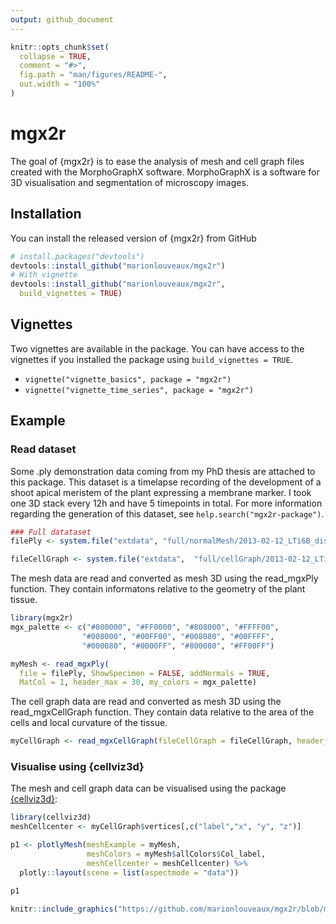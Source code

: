 ```yaml
---
output: github_document
---
```


<!-- README.md is generated from README.Rmd. Please edit that file -->

```r
knitr::opts_chunk$set(
  collapse = TRUE,
  comment = "#>",
  fig.path = "man/figures/README-",
  out.width = "100%"
)
```
# mgx2r

The goal of {mgx2r} is to ease the analysis of mesh and cell graph files created with the MorphoGraphX software. MorphoGraphX is a software for 3D visualisation and segmentation of microscopy images.

## Installation

You can install the released version of {mgx2r} from GitHub

``` r
# install.packages("devtools")
devtools::install_github("marionlouveaux/mgx2r")
# With vignette
devtools::install_github("marionlouveaux/mgx2r",
  build_vignettes = TRUE)
```

## Vignettes

Two vignettes are available in the package. You can have access to the vignettes if you installed the package using `build_vignettes = TRUE`.

- `vignette("vignette_basics", package = "mgx2r")`
- `vignette("vignette_time_series", package = "mgx2r")`

## Example
### Read dataset
Some .ply demonstration data coming from my PhD thesis are attached to this package. This dataset is a timelapse recording of the development of a shoot apical meristem of the plant \emph{Arabidopsis thaliana} expressing a membrane marker. I took one 3D stack every 12h and have 5 timepoints in total. For more information regarding the generation of this dataset, see `help.search("mgx2r-package")`.

```r
### Full datataset
filePly <- system.file("extdata", "full/normalMesh/2013-02-12_LTi6B_dis_A_T0_cells_minW1_normalMesh.ply", package = "mgx2r")

fileCellGraph <- system.file("extdata",  "full/cellGraph/2013-02-12_LTi6B_dis_A_T0_cells_minW1_cellGraph.ply", package = "mgx2r")
```

The mesh data are read and converted as mesh 3D using the read_mgxPly function. They contain informatons relative to the geometry of the plant tissue. 
```r
library(mgx2r)
mgx_palette <- c("#800000", "#FF0000", "#808000", "#FFFF00",
                "#008000", "#00FF00", "#008080", "#00FFFF",
                "#000080", "#0000FF", "#800080", "#FF00FF")

myMesh <- read_mgxPly(
  file = filePly, ShowSpecimen = FALSE, addNormals = TRUE,
  MatCol = 1, header_max = 30, my_colors = mgx_palette)
```

The cell graph data are read and converted as mesh 3D using the read_mgxCellGraph function. They contain data relative to the area of the cells and local curvature of the tissue.
```r
myCellGraph <- read_mgxCellGraph(fileCellGraph = fileCellGraph, header_max = 30)
```

### Visualise using {cellviz3d}
The mesh and cell graph data can be visualised using the package [{cellviz3d}](https://github.com/marionlouveaux/cellviz3d):
```r
library(cellviz3d)
meshCellcenter <- myCellGraph$vertices[,c("label","x", "y", "z")]

p1 <- plotlyMesh(meshExample = myMesh,
                 meshColors = myMesh$allColors$Col_label,
                 meshCellcenter = meshCellcenter) %>%
  plotly::layout(scene = list(aspectmode = "data"))

p1
```

```r
knitr::include_graphics("https://github.com/marionlouveaux/mgx2r/blob/master/inst/img/full/p1labels.png")
```

